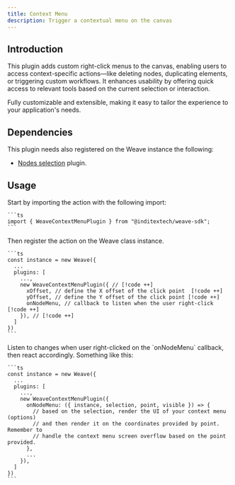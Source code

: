 ```yaml
---
title: Context Menu
description: Trigger a contextual menu on the canvas
---
```



## Introduction

This plugin adds custom right-click menus to the canvas, enabling users to access
context-specific actions—like deleting nodes, duplicating elements, or triggering
custom workflows. It enhances usability by offering quick access to relevant tools
based on the current selection or interaction.

Fully customizable and extensible, making it easy to tailor the experience to your
application's needs.

## Dependencies

This plugin needs also registered on the Weave instance the following:

- [Nodes selection](/docs/main/build/plugins/nodes-selection) plugin.

## Usage

<Accordions className="bg-transparent">
  <Accordion title="1. Import the plugin" id="import-plugin">
    Start by importing the action with the following import:

    ```ts
    import { WeaveContextMenuPlugin } from "@inditextech/weave-sdk";
    ```

  </Accordion>
  <Accordion title="2. Register the plugin" id="register-plugin">
    Then register the action on the Weave class instance.

    ```ts
    const instance = new Weave({
      ...
      plugins: [
        ...,
        new WeaveContextMenuPlugin({ // [!code ++]
          xOffset, // define the X offset of the click point  [!code ++]
          yOffset, // define the Y offset of the click point [!code ++]
          onNodeMenu, // callback to listen when the user right-click [!code ++]
        }), // [!code ++]
      ]
    })
    ```

  </Accordion>
  <Accordion title="3. Use the plugin" id="use-the-plugin">
    Listen to changes when user right-clicked on the `onNodeMenu` callback, then
    react accordingly. Something like this:
    
    ```ts
    const instance = new Weave({
      ...
      plugins: [
        ...,
        new WeaveContextMenuPlugin({
          onNodeMenu: ({ instance, selection, point, visible }) => {
            // based on the selection, render the UI of your context menu (options)
            // and then render it on the coordinates provided by point. Remember to
            // handle the context menu screen overflow based on the point provided.
          },
          ...
        }),
      ]
    })
    ```
  </Accordion>
</Accordions>
